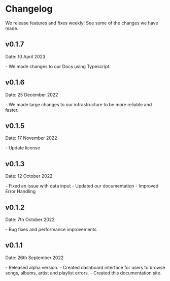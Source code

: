 # Changelog

We release features and fixes weekly! See some of the changes we have made.

## v0.1.7
<p className="mt-2 text-[15px] italic text-neutral-600 dark:text-neutral-300">Date: 10 April 2023</p>
- We made changes to our Docs using Typescript.

## v0.1.6
<p className="mt-2 text-[15px] italic text-neutral-600 dark:text-neutral-300">Date: 25 December 2022</p>
- We made large changes to our infrastructure to be more reliable and faster.

## v0.1.5
<p className="mt-2 text-[15px] italic text-neutral-600 dark:text-neutral-300">Date: 17 November 2022</p>
- Update license

## v0.1.3
<p className="mt-2 text-[15px] italic text-neutral-600 dark:text-neutral-300">Date: 12 October 2022</p>
- Fixed an issue with data input
- Updated our documentation
- Improved Error Handling

## v0.1.2
<p className="mt-2 text-[15px] italic text-neutral-600 dark:text-neutral-300">Date: 7th October 2022</p>
- Bug fixes and performance improvements

## v0.1.1
<p className="mt-2 text-[15px] italic text-neutral-600 dark:text-neutral-300">Date: 26th September 2022</p>
- Released alpha version.
- Created dashboard interface for users to browse songs, albums, artist and playlist
  errors.
- Created this documentation site.